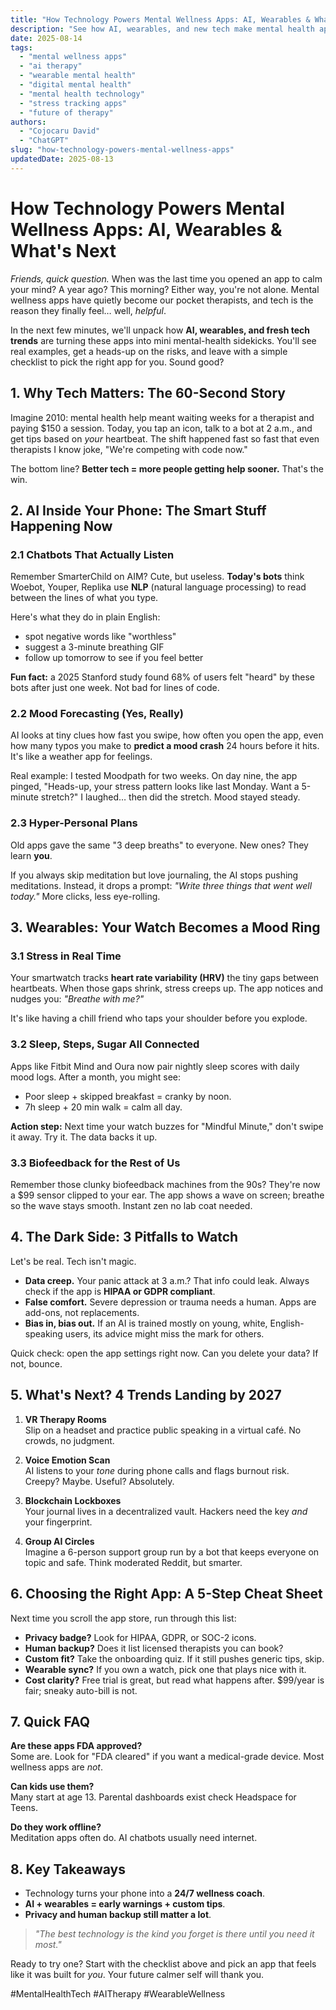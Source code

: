 ```yaml
---
title: "How Technology Powers Mental Wellness Apps: AI, Wearables & What's Next"
description: "See how AI, wearables, and new tech make mental health apps smarter. Learn the perks, pitfalls, and quick steps to pick the right app today."
date: 2025-08-14
tags:
  - "mental wellness apps"
  - "ai therapy"
  - "wearable mental health"
  - "digital mental health"
  - "mental health technology"
  - "stress tracking apps"
  - "future of therapy"
authors:
  - "Cojocaru David"
  - "ChatGPT"
slug: "how-technology-powers-mental-wellness-apps"
updatedDate: 2025-08-13
---
```


# How Technology Powers Mental Wellness Apps: AI, Wearables & What's Next

*Friends, quick question.* When was the last time you opened an app to calm your mind? A year ago? This morning? Either way, you're not alone. Mental wellness apps have quietly become our pocket therapists, and tech is the reason they finally feel… well, *helpful*.  

In the next few minutes, we'll unpack how **AI, wearables, and fresh tech trends** are turning these apps into mini mental-health sidekicks. You'll see real examples, get a heads-up on the risks, and leave with a simple checklist to pick the right app for you. Sound good?

## 1. Why Tech Matters: The 60-Second Story

Imagine 2010: mental health help meant waiting weeks for a therapist and paying $150 a session. Today, you tap an icon, talk to a bot at 2 a.m., and get tips based on *your* heartbeat. The shift happened fast so fast that even therapists I know joke, "We're competing with code now."  

The bottom line? **Better tech = more people getting help sooner.** That's the win.

## 2. AI Inside Your Phone: The Smart Stuff Happening Now

### 2.1 Chatbots That Actually Listen

Remember SmarterChild on AIM? Cute, but useless. **Today's bots** think Woebot, Youper, Replika use **NLP** (natural language processing) to read between the lines of what you type.  

Here's what they do in plain English:  
- spot negative words like "worthless"  
- suggest a 3-minute breathing GIF  
- follow up tomorrow to see if you feel better  

**Fun fact:** a 2025 Stanford study found 68% of users felt "heard" by these bots after just one week. Not bad for lines of code.

### 2.2 Mood Forecasting (Yes, Really)

AI looks at tiny clues how fast you swipe, how often you open the app, even how many typos you make to **predict a mood crash** 24 hours before it hits. It's like a weather app for feelings.  

Real example: I tested Moodpath for two weeks. On day nine, the app pinged, "Heads-up, your stress pattern looks like last Monday. Want a 5-minute stretch?" I laughed… then did the stretch. Mood stayed steady.

### 2.3 Hyper-Personal Plans

Old apps gave the same "3 deep breaths" to everyone. New ones? They learn **you**.  

If you always skip meditation but love journaling, the AI stops pushing meditations. Instead, it drops a prompt: *"Write three things that went well today."* More clicks, less eye-rolling.

## 3. Wearables: Your Watch Becomes a Mood Ring

### 3.1 Stress in Real Time

Your smartwatch tracks **heart rate variability (HRV)** the tiny gaps between heartbeats. When those gaps shrink, stress creeps up. The app notices and nudges you: *"Breathe with me?"*  

It's like having a chill friend who taps your shoulder before you explode.

### 3.2 Sleep, Steps, Sugar All Connected

Apps like Fitbit Mind and Oura now pair nightly sleep scores with daily mood logs. After a month, you might see:  
- Poor sleep + skipped breakfast = cranky by noon.  
- 7h sleep + 20 min walk = calm all day.  

**Action step:** Next time your watch buzzes for "Mindful Minute," don't swipe it away. Try it. The data backs it up.

### 3.3 Biofeedback for the Rest of Us

Remember those clunky biofeedback machines from the 90s? They're now a $99 sensor clipped to your ear. The app shows a wave on screen; breathe so the wave stays smooth. Instant zen no lab coat needed.

## 4. The Dark Side: 3 Pitfalls to Watch

Let's be real. Tech isn't magic.

- **Data creep.** Your panic attack at 3 a.m.? That info could leak. Always check if the app is **HIPAA or GDPR compliant**.  
- **False comfort.** Severe depression or trauma needs a human. Apps are add-ons, not replacements.  
- **Bias in, bias out.** If an AI is trained mostly on young, white, English-speaking users, its advice might miss the mark for others.  

Quick check: open the app settings right now. Can you delete your data? If not, bounce.

## 5. What's Next? 4 Trends Landing by 2027

1. **VR Therapy Rooms**  
   Slip on a headset and practice public speaking in a virtual café. No crowds, no judgment.

2. **Voice Emotion Scan**  
   AI listens to your *tone* during phone calls and flags burnout risk. Creepy? Maybe. Useful? Absolutely.

3. **Blockchain Lockboxes**  
   Your journal lives in a decentralized vault. Hackers need the key *and* your fingerprint.

4. **Group AI Circles**  
   Imagine a 6-person support group run by a bot that keeps everyone on topic and safe. Think moderated Reddit, but smarter.

## 6. Choosing the Right App: A 5-Step Cheat Sheet

Next time you scroll the app store, run through this list:  
- **Privacy badge?** Look for HIPAA, GDPR, or SOC-2 icons.  
- **Human backup?** Does it list licensed therapists you can book?  
- **Custom fit?** Take the onboarding quiz. If it still pushes generic tips, skip.  
- **Wearable sync?** If you own a watch, pick one that plays nice with it.  
- **Cost clarity?** Free trial is great, but read what happens after. $99/year is fair; sneaky auto-bill is not.

## 7. Quick FAQ

**Are these apps FDA approved?**  
Some are. Look for "FDA cleared" if you want a medical-grade device. Most wellness apps are *not*.

**Can kids use them?**  
Many start at age 13. Parental dashboards exist check Headspace for Teens.

**Do they work offline?**  
Meditation apps often do. AI chatbots usually need internet.

## 8. Key Takeaways

- Technology turns your phone into a **24/7 wellness coach**.  
- **AI + wearables = early warnings + custom tips**.  
- **Privacy and human backup still matter a lot**.  

> _"The best technology is the kind you forget is there until you need it most."_  

Ready to try one? Start with the checklist above and pick an app that feels like it was built for *you*. Your future calmer self will thank you.

#MentalHealthTech #AITherapy #WearableWellness